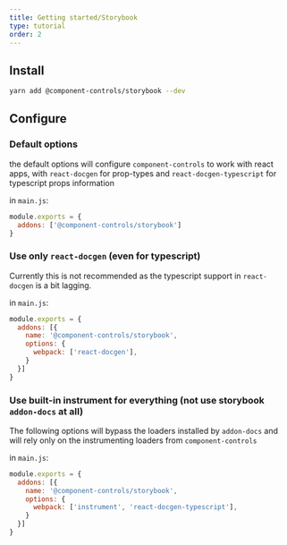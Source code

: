 ```yaml
---
title: Getting started/Storybook
type: tutorial
order: 2
---
```


## Install

```sh
yarn add @component-controls/storybook --dev
```

## Configure

### Default options

the default options will configure `component-controls` to work with react apps,  with `react-docgen` for prop-types and `react-docgen-typescript` for typescript props information

in `main.js`:

```js
module.exports = {
  addons: ['@component-controls/storybook']
}
```

### Use only `react-docgen` (even for typescript)

Currently this is not recommended as the typescript support in `react-docgen` is a bit lagging.

in `main.js`:

```js
module.exports = {
  addons: [{
    name: '@component-controls/storybook',
    options: {
      webpack: ['react-docgen'],
    }
  }]
}
```

### Use built-in instrument for everything (not use storybook `addon-docs` at all)

The following options will bypass the loaders installed by `addon-docs` and will rely only on the instrumenting loaders from `component-controls`

in `main.js`:

```js
module.exports = {
  addons: [{
    name: '@component-controls/storybook',
    options: {
      webpack: ['instrument', 'react-docgen-typescript'],
    }
  }]
}  
```